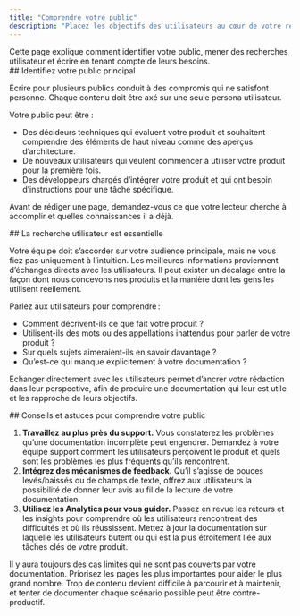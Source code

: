 ```yaml
---
title: "Comprendre votre public"
description: "Placez les objectifs des utilisateurs au cœur de votre rédaction"
---
```


<Tip>
  Cette page explique comment identifier votre public, mener des recherches utilisateur et écrire en tenant compte de leurs besoins.
</Tip>

<div id="identify-your-primary-audience">
  ## Identifiez votre public principal
</div>

Écrire pour plusieurs publics conduit à des compromis qui ne satisfont personne. Chaque contenu doit être axé sur une seule persona utilisateur.

Votre public peut être :

- Des décideurs techniques qui évaluent votre produit et souhaitent comprendre des éléments de haut niveau comme des aperçus d’architecture.
- De nouveaux utilisateurs qui veulent commencer à utiliser votre produit pour la première fois.
- Des développeurs chargés d’intégrer votre produit et qui ont besoin d’instructions pour une tâche spécifique.

Avant de rédiger une page, demandez-vous ce que votre lecteur cherche à accomplir et quelles connaissances il a déjà.

<div id="user-research-is-key">
  ## La recherche utilisateur est essentielle
</div>

Votre équipe doit s’accorder sur votre audience principale, mais ne vous fiez pas uniquement à l’intuition. Les meilleures informations proviennent d’échanges directs avec les utilisateurs. Il peut exister un décalage entre la façon dont nous concevons nos produits et la manière dont les gens les utilisent réellement.

Parlez aux utilisateurs pour comprendre :

- Comment décrivent-ils ce que fait votre produit ?
- Utilisent-ils des mots ou des appellations inattendus pour parler de votre produit ?
- Sur quels sujets aimeraient-ils en savoir davantage ?
- Qu’est-ce qui manque explicitement à votre documentation ?

Échanger directement avec les utilisateurs permet d’ancrer votre rédaction dans leur perspective, afin de produire une documentation qui leur est utile et les rapproche de leurs objectifs.

<div id="tips-and-tricks-for-understanding-your-audience">
  ## Conseils et astuces pour comprendre votre public
</div>

1. **Travaillez au plus près du support.** Vous constaterez les problèmes qu’une documentation incomplète peut engendrer. Demandez à votre équipe support comment les utilisateurs perçoivent le produit et quels sont les problèmes les plus fréquents qu’ils rencontrent.
2. **Intégrez des mécanismes de feedback.** Qu’il s’agisse de pouces levés/baissés ou de champs de texte, offrez aux utilisateurs la possibilité de donner leur avis au fil de la lecture de votre documentation. 
3. **Utilisez les Analytics pour vous guider.** Passez en revue les retours et les insights pour comprendre où les utilisateurs rencontrent des difficultés et où ils réussissent. Mettez à jour la documentation sur laquelle les utilisateurs butent ou qui est la plus étroitement liée aux tâches clés de votre produit.

Il y aura toujours des cas limites qui ne sont pas couverts par votre documentation. Priorisez les pages les plus importantes pour aider le plus grand nombre. Trop de contenu devient difficile à parcourir et à maintenir, et tenter de documenter chaque scénario possible peut être contre-productif.